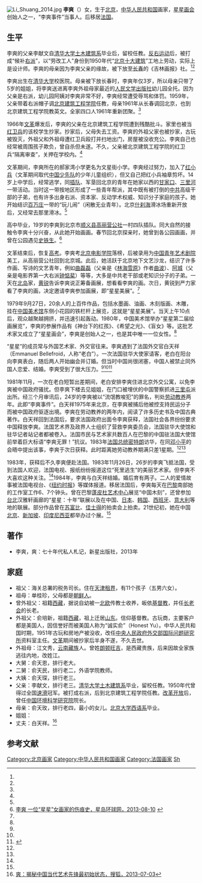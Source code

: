 [[File:Li_Shuang_2014.jpg|thumb]]
'''李爽'''（{{bd|1957年|||}}）女，生于[[北京|北京]]，[[中华人民共和国|中华人民共和国]]画家，[[星星画会|星星画会]]创始人之一，“李爽事件”当事人。后移居[[法国|法国]]。

==生平==
李爽的父亲李献文自[[清华大学建筑学院|清华大学土木建筑系]]毕业后，留校任教。[[反右运动|反右运动]]后，被打成“候补[[右派|右派]]”，以“劳改工人”身份到1950年代“[[北京十大建筑|北京十大建筑]]”工地上劳动，实际上是设计师。李爽的母亲因为李爽父亲的缘故，被下放至[[长春|长春]]的《吉林画报》社。<ref name=sohu/><ref name=xingdao/>

李爽出生在[[清华大学|清华大学]]校医院。母亲被下放长春时，李爽年仅3岁，所以母亲只带了5岁的姐姐，将李爽送进离李爽外祖母家最近的[[人民文学出版社|人民文学出版社]]幼儿园全托。因为父亲是右派，幼儿园阿姨对李爽非常不好，李爽经常遭受辱骂和体罚。1959年，父亲带着右派帽子调[[北京建筑工程学院|北京建筑工程学院]]任教，母亲1961年从长春调回北京，也到北京建筑工程学院教英文。全家四口人1961年重新团聚。<ref name=sohu/>

1966年[[文革|文革]]爆发后，李爽的父亲在北京建筑工程学院遭到残酷批斗。家里也被当[[红卫兵|红卫兵]]的该校学生抄家。抄家后，父母失去工资。李爽的外祖父家也被抄家，古玩被毁灭，外祖父和外祖母遭红卫兵殴打并扫地出门，房屋被没收充公。李爽自己也经常被周围孩子欺负，曾自杀但未遂。不久，父亲被北京建筑工程学院的红卫兵“隔离审查”，关押在学校内。<ref name=sohu/>

文革期间，李爽所在的郝家湾小学更名为文星街小学。李爽经过努力，加入了[[红小兵|红小兵]]（文革期间取代[[中国少先队|中国少先队]]的少年儿童组织），但又自己把红小兵袖章剪坏。14岁上中学后，经常逃学，同[[插队|插队]]、军垦回北京的青年在她家以西的[[甘家口|甘家口]]、[[三里河|三里河]]一带活动。当时这一带按地区形成了一些青年帮派，其中既有被打倒的[[中共|中共]]高级干部的子弟，也有许多出身右派、资本家、反动学术权威、知识分子家庭的孩子。她开始结识[[百万庄|百万庄]]一带的“玩儿闹”（闲散无业青年）。北京[[什刹海|什刹海]]滑冰场重新开放后，又经常去那里滑冰。<ref name=sohu/>

高中毕业，19岁的李爽到北京市[[顺义县|顺义县]][[高丽营镇|高丽营公社]]一村四队插队。同大自然的接触令李爽十分兴奋，从此她开始画画。春节回北京探亲时，她曾到各公园画画，并曾在公园遇见[[史铁生|史铁生]]。<ref name=xingdao>[http://news.stnn.cc/c6/2013/08/10/1376073930258.html 李爽 一位“星星”女画家的伤痕史，星岛环球网，2013-08-10] {{webarchive|url=https://web.archive.org/web/20161020184207/http://news.stnn.cc/c6/2013/08/10/1376073930258.html |date=2016-10-20 }}</ref>

文革结束后，恢复[[高考|高考]]。李爽考[[北京电影学院|北京电影学院]]落榜，后被录用为[[中国青年艺术剧院|中国青年艺术剧院]]美工，从高丽营公社回到北京城。此后，她活跃于北京地下文艺沙龙，结识了许多作画、写诗的文艺青年，例如[[曲磊磊|曲磊磊]]（父亲是《[[林海雪原|林海雪原]]》作者[[曲波|曲波]]）、[[阿城|阿城]]（父亲是电影界第一大右派[[钟惦棐|钟惦棐]]）等等，大多是中共老干部或老知识分子的子弟。一天在[[北岛|北岛]]家，[[黄锐|黄锐]]告诉李爽说正筹备画展，想看看李爽的画。次日，黄锐到严力家看了李爽的画，决定邀请李爽参加画展，即“星星美展”。<ref name=xingdao/>

1979年9月27日，20余人的上百件作品，包括水墨画、油画、木刻版画、木雕，挂在[[中国美术馆|中国美术馆]]东侧小花园的铁栏杆上展览，这就是“星星美展”。当天上午10点后，观众越聚越拥挤，并迅速引起轰动。1980年，中国美术馆举办“星星第二届绘画展览”，李爽的参展作品有《神台下的红孩》、《希望之光》、《盲女》等。这批艺术家又成立了“星星画会”，李爽是创始人之一，也是其中唯一一位女性。<ref name=xingdao/>

“星星”的成员常与外国艺术家、外交官往来。李爽遇到了法国外交官白天祥（Emmanuel Bellefroid，人称“老白”）。一次法国驻华大使家请客，老白在阳台向李爽表白，随后两人开始幽会并订婚。但当时中国尚很闭塞，中国人被禁止同外国人恋爱、结婚。李爽受到了很大压力。<ref name=sohu/><ref name=xingdao/><ref>{{Cite web |url=http://culture.ifeng.com/niandaifang/special/lishuang/fangtan/detail_2013_08/15/28666295_0.shtml |title=李爽： 我们这代人不是偶然的 所有抗争都为今天，凤凰网，2013-08-15 |access-date=2016-08-31 |archive-date=2020-12-02 |archive-url=https://web.archive.org/web/20201202004234/http://culture.ifeng.com/niandaifang/special/lishuang/fangtan/detail_2013_08/15/28666295_0.shtml |dead-url=no }}</ref>

1981年11月，一次在老白短暂出差期间，老白安排李爽住进北京外交公寓，以免李爽被中国政府骚扰。但李爽下楼去见姐姐，在门口被埋伏的中国警察抓进[[三里屯|三里屯]]派出所。经三个月审讯后，24岁的李爽被以“流氓教唆犯”的罪名，判处[[劳动教养|劳动教养]]两年。此即“李爽事件”。白天祥1975年来北京，在李爽被捕后他被控支持民运分子而被中国政府驱逐出境。李爽在劳动教养的两年内，阅读了许多历史书及中国古典著作。白天祥回到法国后，要求法国政府出面令李爽获释，法国社会各界纷纷要求中国释放李爽。法国艺术界及政界人士组织了营救李爽委员会，法国驻华大使馆和驻华记者站记者都被卷入。法国市民与艺术家共数百人在巴黎的中国驻法国大使馆前举着巨大标语“李爽无罪！”抗议。1983年[[法国总统|法国总统]][[密特朗|密特朗]]访华，在同[[邓小平|邓小平]]的会晤中提出该事，李爽于次日获释。此时距离她劳动教养期满只差1星期。<ref name=sohu/><ref name=xingdao/>

1983年，获释后不久李爽便赴法国。1983年11月26日，26岁的李爽飞抵法国，受到法国人欢迎，法国电视、报纸纷纷报道这位“死里逃生”的美丽艺术家。但李爽不大喜欢这种关注。<ref name=xingdao/>1984年，李爽与白天祥结婚。婚后育有两子。二人的爱情故事被法国电视台、《[[纽约时报|纽约时报]]》等媒体报道。移居法国后，李爽每天在[[巴黎|巴黎]]南部她的工作室工作6、7个钟头。曾在巴黎[[蓬皮杜艺术中心|蓬皮杜艺术中心]]展览“中国木刻”，还曾参加[[台北|台北]]汉雅轩画廊的“星星：十年”联展以及在中国、[[日本|日本]]、[[韩国|韩国]]、[[西班牙|西班牙]]、[[意大利|意大利]]等地的联展。部分作品曾在[[苏富比|苏富比]]、[[佳士得|佳士得]]的拍卖会上拍卖。21世纪初，她在中国[[北京|北京]]、[[新加坡|新加坡]]、[[印度尼西亚|印度尼西亚]]都举办过个展。<ref name=sohu/>

==著作==
*李爽，爽：七十年代私人札记，新星出版社，2013年

==家庭==
*祖父：海关总署的税务司长。住在[[天津租界|天津租界]]，有11个孩子（五男六女）。
*祖母：单桂珍，父母都是[[朝鲜人|朝鲜人]]。
*曾外祖父：祖籍[[西藏|西藏]]，据说自幼被一[[北欧|北欧]]传教士收养，皈依[[基督教|基督教]]，并任[[长老会|长老会]]的长老。
*外祖父：俞培新，祖籍[[西藏|西藏]]，祖上迁居[[山东|山东]]。信仰基督教。古玩商，主要客户都是美国人，因信誉好而被美国人称为“诚实俞”（Honest Yu）。中华人民共和国时期，1951年古玩和房地产被没收，改任[[中央人民政府外交部|中央人民政府外交部]][[中国国际问题研究院|国际问题研究所]]资料室主任。[[文革|文革]]期间被抄家后半身不遂，不久去世。
*外祖母：江文秀，[[云南|云南]][[藏族|藏族]]人。曾姓[[朗顿家族|朗顿旺吉]]，是西藏贵族，后来因故全家族逃往内地，改姓江。
*大舅：俞天恩，排行老大。
*二舅：俞天民，排行老二，外语学院教师。
*大姨：俞天琛，排行老三。
*父亲：李献文，排行老三。[[清华大学建筑学院|清华大学土木建筑系]]毕业，留校任教。1950年代曾得过全国[[速滑|速滑]]冠军。被打成右派，后到北京建筑工程学院任教。[[改革开放|改革开放]]后，曾任[[中国环境科学研究院|中国环境科学研究院]]院长。
*母亲：俞天玫，排行老四，最小的女儿。[[北京大学外国语学院|北京大学西语系]]毕业。
*姐姐：
*丈夫：白天祥。<ref name=sohu>[http://q.stock.sohu.com/news/cn/538/000538/1896317.shtml 爽：揭秘中国当代艺术先锋最初始状态，搜狐，2013-07-03]</ref>

==参考文献==
{{reflist}}

{{DEFAULTSORT:Li李}}
[[Category:北京画家|Category:北京画家]]
[[Category:中华人民共和国画家|Category:中华人民共和国画家]]
[[Category:法国画家|Category:法国画家]]
[[Category:李姓|Sh]]